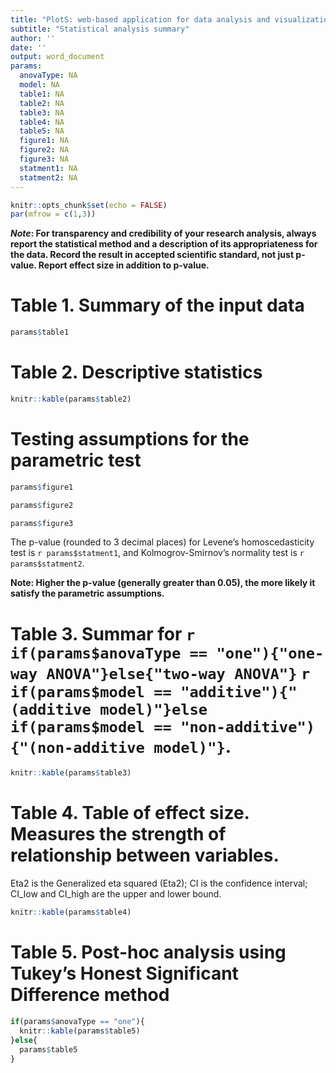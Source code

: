 ```yaml
---
title: "PlotS: web-based application for data analysis and visualization"
subtitle: "Statistical analysis summary"
author: ''
date: ''
output: word_document
params:
  anovaType: NA
  model: NA
  table1: NA
  table2: NA
  table3: NA
  table4: NA
  table5: NA
  figure1: NA
  figure2: NA
  figure3: NA
  statment1: NA
  statment2: NA
---
```

```r
knitr::opts_chunk$set(echo = FALSE)
par(mfrow = c(1,3))
```

**_Note_: For transparency and credibility of your research analysis, always report the statistical method and a description of its appropriateness for the data. Record the result in accepted scientific standard, not just p-value. Report effect size in addition to p-value.** 


# Table 1. Summary of the input data
```r
params$table1
```
# Table 2. Descriptive statistics
```r
knitr::kable(params$table2)
```

# Testing assumptions for the parametric test
```r
params$figure1

params$figure2

params$figure3

```

The p-value (rounded to 3 decimal places) for Levene's homoscedasticity test is `r params$statment1`, and Kolmogrov-Smirnov's normality test is `r params$statment2`.


**Note: Higher the p-value (generally greater than 0.05), the more likely it satisfy the parametric assumptions.**


# Table 3. Summar for `r if(params$anovaType == "one"){"one-way ANOVA"}else{"two-way ANOVA"} ` `r if(params$model == "additive"){"(additive model)"}else if(params$model == "non-additive"){"(non-additive model)"}`.
```r
knitr::kable(params$table3)
```

# Table 4. Table of effect size. Measures the strength of relationship between variables.

Eta2 is the Generalized eta squared (Eta2); CI is the confidence interval; CI_low and CI_high are the upper and lower bound.
```r
knitr::kable(params$table4)

```

# Table 5. Post-hoc analysis using Tukey's Honest Significant Difference method
```r
if(params$anovaType == "one"){
  knitr::kable(params$table5)
}else{
  params$table5
}
```



